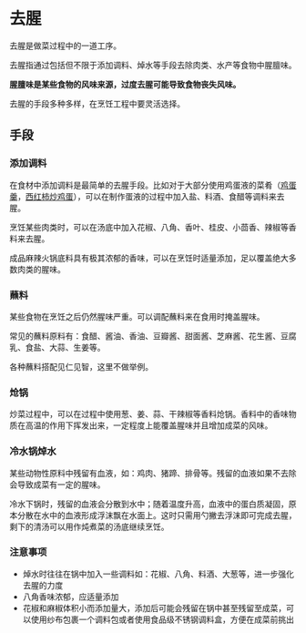 # 去腥

去腥是做菜过程中的一道工序。

去腥指通过包括但不限于添加调料、焯水等手段去除肉类、水产等食物中腥膻味。

**腥膻味是某些食物的风味来源，过度去腥可能导致食物丧失风味。**

去腥的手段多种多样，在烹饪工程中要灵活选择。

## 手段

### 添加调料

在食材中添加调料是最简单的去腥手段。比如对于大部分使用鸡蛋液的菜肴（[鸡蛋羹](/dishes/vegetable_dish/鸡蛋羹/鸡蛋羹.mdx)，[西红柿炒鸡蛋](/dishes/vegetable_dish/西红柿炒鸡蛋.mdx)），可以在制作蛋液的过程中加入盐、料酒、食醋等调料来去腥。

烹饪某些肉类时，可以在汤底中加入花椒、八角、香叶、桂皮、小茴香、辣椒等香料来去腥。

成品麻辣火锅底料具有极其浓郁的香味，可以在烹饪时适量添加，足以覆盖绝大多数肉类的腥味。

### 蘸料

某些食物在烹饪之后仍然腥味严重。可以调配蘸料来在食用时掩盖腥味。

常见的蘸料原料有：食醋、酱油、香油、豆瓣酱、甜面酱、芝麻酱、花生酱、豆腐乳、食盐、大蒜、生姜等。

各种蘸料搭配见仁见智，这里不做举例。

### 炝锅

炒菜过程中，可以在过程中使用葱、姜、蒜、干辣椒等香料炝锅。香料中的香味物质在高温的作用下挥发出来，一定程度上能覆盖腥味并且增加成菜的风味。

### 冷水锅焯水

某些动物性原料中残留有血液，如：鸡肉、猪蹄、排骨等。残留的血液如果不去除会导致成菜有一定的腥味。

冷水下锅时，残留的血液会分散到水中；随着温度升高，血液中的蛋白质凝固，原本分散在水中的血液形成浮沫飘在水面上。这时只需用勺撇去浮沫即可完成去腥，剩下的清汤可以用作炖煮菜的汤底继续烹饪。

### 注意事项

- 焯水时往往在锅中加入一些调料如：花椒、八角、料酒、大葱等，进一步强化去腥的力度
- 八角香味浓郁，应适量添加
- 花椒和麻椒体积小而添加量大，添加后可能会残留在锅中甚至残留至成菜，可以使用纱布包裹一个调料包或者使用食品级不锈钢调料盒，方便在成菜前挑出
